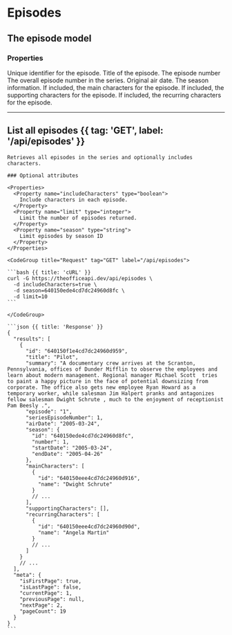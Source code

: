 
# Episodes

## The episode model

### Properties

<Properties>
  <Property name="id" type="string">
    Unique identifier for the episode.
  </Property>
  <Property name="title" type="string">
    Title of the episode.
  </Property>
  <Property name="episode" type="string">
    The episode number
  </Property>
  <Property name="seriesEpisodeNumber" type="integer">
    The overall episode number in the series.
  </Property>
  <Property name="airDate" type="string">
    Original air date.
  </Property>
  <Property name="season" type="Season">
    The season information.
  </Property>
  <Property name="mainCharacters" type="Character">
    If included, the main characters for the episode.
  </Property>
  <Property name="supportingCharacters" type="Character">
    If included, the supporting characters for the episode.
  </Property>
  <Property name="recurringCharacters" type="Character">
    If included, the recurring characters for the episode.
  </Property>
</Properties>

---

## List all episodes {{ tag: 'GET', label: '/api/episodes' }}

<Row>
  <Col>

    Retrieves all episodes in the series and optionally includes characters.

    ### Optional attributes

    <Properties>
      <Property name="includeCharacters" type="boolean">
        Include characters in each episode.
      </Property>
      <Property name="limit" type="integer">
        Limit the number of episodes returned.
      </Property>
      <Property name="season" type="string">
        Limit episodes by season ID
      </Property>
    </Properties>

  </Col>
  <Col sticky>

    <CodeGroup title="Request" tag="GET" label="/api/episodes">

    ```bash {{ title: 'cURL' }}
    curl -G https://theofficeapi.dev/api/episodes \
      -d includeCharacters=true \
      -d season=640150ede4cd7dc24960d8fc \
      -d limit=10
    ```

    </CodeGroup>

    ```json {{ title: 'Response' }}
    {
      "results": [
        {
          "id": "640150f1e4cd7dc24960d959",
          "title": "Pilot",
          "summary": "A documentary crew arrives at the Scranton, Pennsylvania, offices of Dunder Mifflin to observe the employees and learn about modern management. Regional manager Michael Scott  tries to paint a happy picture in the face of potential downsizing from corporate. The office also gets new employee Ryan Howard as a temporary worker, while salesman Jim Halpert pranks and antagonizes fellow salesman Dwight Schrute , much to the enjoyment of receptionist Pam Beesly .",
          "episode": "1",
          "seriesEpisodeNumber": 1,
          "airDate": "2005-03-24",
          "season": {
            "id": "640150ede4cd7dc24960d8fc",
            "number": 1,
            "startDate": "2005-03-24",
            "endDate": "2005-04-26"
          },
          "mainCharacters": [
            {
              "id": "640150eee4cd7dc24960d916",
              "name": "Dwight Schrute"
            }
            // ...
          ],
          "supportingCharacters": [],
          "recurringCharacters": [
            {
              "id": "640150eee4cd7dc24960d90d",
              "name": "Angela Martin"
            }
            // ...
          ]
        }
        // ...
      ],
      "meta": {
        "isFirstPage": true,
        "isLastPage": false,
        "currentPage": 1,
        "previousPage": null,
        "nextPage": 2,
        "pageCount": 19
      }
    }
    ```

  </Col>
</Row>
